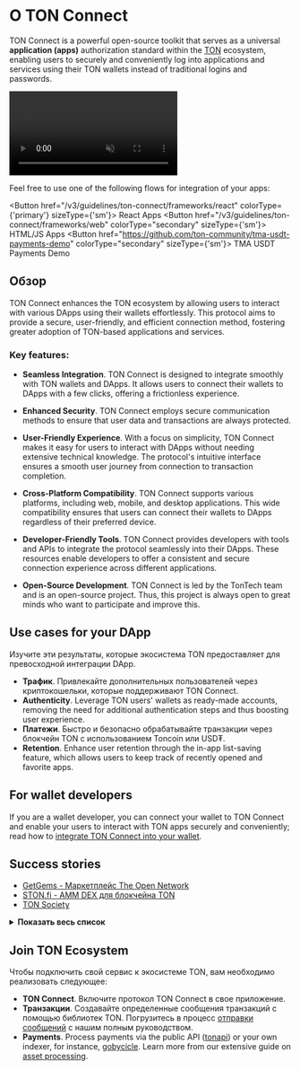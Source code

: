 

# О TON Connect

TON Connect is a powerful open-source toolkit that serves as a universal **application (apps)** authorization standard within the [TON](/v3/concepts/dive-into-ton/introduction) ecosystem, enabling users to securely and conveniently log into applications and services using their TON wallets instead of traditional logins and passwords.

<div style={{width: '100%', textAlign:'center', margin: '10pt auto'}}>
  <video style={{width: '100%',maxWidth: '600px', borderRadius: '10pt'}} muted={true} autoPlay={true} loop={true}>
    <source src="/files/TonConnect.mp4" type="video/mp4" />
    Your browser does not support video tags.
  </video>
</div>

Feel free to use one of the following flows for integration of your apps:

<Button href="/v3/guidelines/ton-connect/frameworks/react" colorType={'primary'} sizeType={'sm'}>
React Apps
</Button>
<Button href="/v3/guidelines/ton-connect/frameworks/web"
        colorType="secondary" sizeType={'sm'}>
HTML/JS Apps
</Button>
<Button href="https://github.com/ton-community/tma-usdt-payments-demo"
        colorType="secondary" sizeType={'sm'}>
TMA USDT Payments Demo
</Button>

## Обзор

TON Connect enhances the TON ecosystem by allowing users to interact with various DApps using their wallets effortlessly. This protocol aims to provide a secure, user-friendly, and efficient connection method, fostering greater adoption of TON-based applications and services.

### Key features:

- **Seamless Integration**. TON Connect is designed to integrate smoothly with TON wallets and DApps. It allows users to connect their wallets to DApps with a few clicks, offering a frictionless experience.

- **Enhanced Security**. TON Connect employs secure communication methods to ensure that user data and transactions are always protected.

- **User-Friendly Experience**. With a focus on simplicity, TON Connect makes it easy for users to interact with DApps without needing extensive technical knowledge. The protocol's intuitive interface ensures a smooth user journey from connection to transaction completion.

- **Cross-Platform Compatibility**. TON Connect supports various platforms, including web, mobile, and desktop applications. This wide compatibility ensures that users can connect their wallets to DApps regardless of their preferred device.

- **Developer-Friendly Tools**. TON Connect provides developers with tools and APIs to integrate the protocol seamlessly into their DApps. These resources enable developers to offer a consistent and secure connection experience across different applications.

- **Open-Source Development**. TON Connect is led by the TonTech team and is an open-source project. Thus, this project is always open to great minds who want to participate and improve this.

## Use cases for your DApp

Изучите эти результаты, которые экосистема TON предоставляет для превосходной интеграции DApp.

- **Трафик**. Привлекайте дополнительных пользователей через криптокошельки, которые поддерживают TON Connect.
- **Authenticity**. Leverage TON users' wallets as ready-made accounts, removing the need for additional authentication steps and thus boosting user experience.
- **Платежи**. Быстро и безопасно обрабатывайте транзакции через блокчейн TON с использованием Toncoin или USD₮.
- **Retention**. Enhance user retention through the in-app list-saving feature, which allows users to keep track of recently opened and favorite apps.

## For wallet developers

If you are a wallet developer, you can connect your wallet to TON Connect and enable your users to interact with TON apps securely and conveniently; read how to [integrate TON Connect into your wallet](/v3/guidelines/ton-connect/wallet/).

## Success stories

- [GetGems - Маркетплейс The Open Network](https://getgems.io/)
- [STON.fi - AMM DEX для блокчейна TON](https://ston.fi/)
- [TON Society](https://society.ton.org/activities/active)

<details>
  <summary><b>Показать весь список</b></summary>

- [getgems.io](https://getgems.io/)
- [fragment.com](https://fragment.com/) 
- [ston.fi](https://ston.fi/)
- [app.evaa.finance](https://app.evaa.finance/)
- [ton.diamonds](https://ton.diamonds/)
- [minter.ton.org](https://minter.ton.org/)
- [tonconsole.com/jetton/minter](https://tonconsole.com/jetton/minter)
- [dedust.io](https://dedust.io/swap)
- [vesting.ton.org](https://vesting.ton.org/)
- [tonverifier.live](https://verifier.ton.org/)
- [tonstarter.com](https://tonstarter.com/)
- [dns.ton.org](https://dns.ton.org/)
- [daolama.co](https://daolama.co/)
- [ton.vote](https://ton.vote/)

</details>

## Join TON Ecosystem

Чтобы подключить свой сервис к экосистеме TON, вам необходимо реализовать следующее:

- **TON Connect**. Включите протокол TON Connect в свое приложение.
- **Транзакции**. Создавайте определенные сообщения транзакций с помощью библиотек TON. Погрузитесь в процесс [отправки сообщений](/v3/guidelines/ton-connect/guidelines/preparing-messages) с нашим полным руководством.
- **Payments**. Process payments via the public API ([tonapi](https://tonapi.io/)) or your own indexer, for instance, [gobycicle](http://github.com/gobicycle/bicycle). Learn more from our extensive guide on [asset processing](/v3/guidelines/DApps/asset-processing/payments-processing).

<Feedback />
